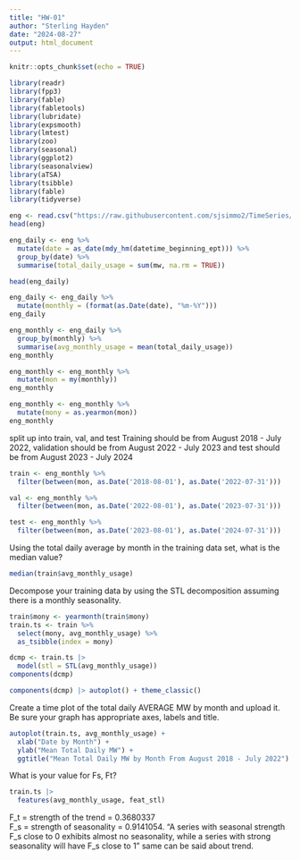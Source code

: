 ```yaml
---
title: "HW-01"
author: "Sterling Hayden"
date: "2024-08-27"
output: html_document
---
```


```r
knitr::opts_chunk$set(echo = TRUE)
```

```r
library(readr)
library(fpp3)
library(fable)
library(fabletools)
library(lubridate)
library(expsmooth)
library(lmtest)
library(zoo)
library(seasonal)
library(ggplot2)
library(seasonalview)
library(aTSA)
library(tsibble)
library(fable)
library(tidyverse)
```

```r
eng <- read.csv("https://raw.githubusercontent.com/sjsimmo2/TimeSeries/master/energy_F2024.csv")
head(eng)
```

```r
eng_daily <- eng %>%
  mutate(date = as_date(mdy_hm(datetime_beginning_ept))) %>%
  group_by(date) %>%
  summarise(total_daily_usage = sum(mw, na.rm = TRUE))

head(eng_daily)
```
```r
eng_daily <- eng_daily %>% 
  mutate(monthly = (format(as.Date(date), "%m-%Y")))
eng_daily

eng_monthly <- eng_daily %>% 
  group_by(monthly) %>% 
  summarise(avg_monthly_usage = mean(total_daily_usage))
eng_monthly

eng_monthly <- eng_monthly %>% 
  mutate(mon = my(monthly))
eng_monthly

eng_monthly <- eng_monthly %>%
  mutate(mony = as.yearmon(mon))
eng_monthly
```


split up into train, val, and test
Training should be from August 2018 - July 2022, validation should be from August 2022 - July 2023 and test should be from August 2023 - July 2024
```r
train <- eng_monthly %>%
  filter(between(mon, as.Date('2018-08-01'), as.Date('2022-07-31')))

val <- eng_monthly %>%
  filter(between(mon, as.Date('2022-08-01'), as.Date('2023-07-31')))

test <- eng_monthly %>%
  filter(between(mon, as.Date('2023-08-01'), as.Date('2024-07-31')))
```


Using the total daily average by month in the training data set, what is the median value? 
```r
median(train$avg_monthly_usage)
```

Decompose your training data by using the STL decomposition assuming there is a monthly seasonality.
```r
train$mony <- yearmonth(train$mony)
train.ts <- train %>% 
  select(mony, avg_monthly_usage) %>% 
  as_tsibble(index = mony)
```

```r
dcmp <- train.ts |>
  model(stl = STL(avg_monthly_usage))
components(dcmp)

components(dcmp) |> autoplot() + theme_classic()
```

Create a time plot of the total daily AVERAGE MW by month and upload it. Be sure your graph has appropriate axes, labels and title.
```r
autoplot(train.ts, avg_monthly_usage) +
  xlab("Date by Month") +
  ylab("Mean Total Daily MW") +
  ggtitle("Mean Total Daily MW by Month From August 2018 - July 2022")
```

What is your value for Fs, Ft?
```r
train.ts |>
  features(avg_monthly_usage, feat_stl)
```
F_t = strength of the trend = 0.3680337  
F_s = strength of seasonality = 0.9141054.
"A series with seasonal strength F_s close to 0 exhibits almost no seasonality, while a series with strong seasonality will have F_s close to 1" same can be said about trend.

